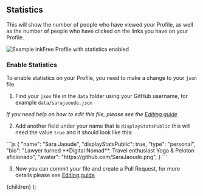 
## Statistics

This will show the number of people who have viewed your Profile, as well as the number of people who have clicked on the links you have on your Profile.

![Example inkFree Profile with statistics enabled](https://user-images.githubusercontent.com/624760/208899278-98cd94ee-3d13-4d27-80ee-c7ae0b1e737e.png)

### Enable Statistics

To enable statistics on your Profile, you need to make a change to your `json` file.

1. Find your `json` file in the `data` folder using your GitHub username, for example `data/sarajaoude.json`

_If you need help on how to edit this file, please see the [Editing guide](/docs/how-to-guides/editing)_

2. Add another field under your name that is `displayStatsPublic` this will need the value `true` and it should look like this:

<ClipboardCopy>
```js
{
  "name": "Sara Jaoude",
  "displayStatsPublic": true,
  "type": "personal",
  "bio": "Lawyer turned **Digital Nomad**. Travel enthusiast Yoga & Peloton aficionado",
  "avatar": "https://github.com/SaraJaoude.png",
}
```
</ClipboardCopy>

3. Now you can commit your file and create a Pull Request, for more details please see [Editing guide](/docs/how-to-guides/editing)

  <DocsLayout title="LinkFree Statistics Documentation">{children}</DocsLayout>
);

